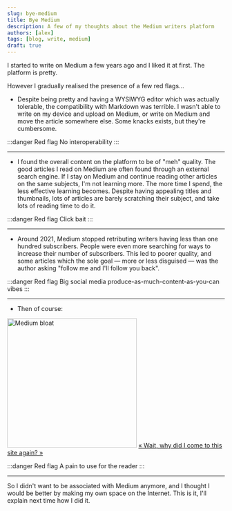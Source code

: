```yaml
---
slug: bye-medium
title: Bye Medium
description: A few of my thoughts about the Medium writers platform
authors: [alex]
tags: [blog, write, medium]
draft: true
---
```


I started to write on Medium a few years ago and I liked it at first. The platform is pretty.

However I gradually realised the presence of a few red flags...

<!--truncate-->

- Despite being pretty and having a WYSIWYG editor which was actually tolerable, the compatibility with Markdown was terrible. I wasn't able to write on my device and upload on Medium, or write on Medium and move the article somewhere else. Some knacks exists, but they're cumbersome.

:::danger Red flag
No interoperability
:::

---

- I found the overall content on the platform to be of "meh" quality. The good articles I read on Medium are often found through an external search engine. If I stay on Medium and continue reading other articles on the same subjects, I'm not learning more. The more time I spend, the less effective learning becomes. Despite having appealing titles and thumbnails, lots of articles are barely scratching their subject, and take lots of reading time to do it.

:::danger Red flag
Click bait
:::

---

- Around 2021, Medium stopped retributing writers having less than one hundred subscribers. People were even more searching for ways to increase their number of subscribers. This led to poorer quality, and some articles which the sole goal — more or less disguised — was the author asking "follow me and I'll follow you back".

:::danger Red flag
Big social media produce-as-much-content-as-you-can vibes
:::

---

- Then of course:


<Image src={mediumBloat} alt="Medium bloat" width="300px" withFrame>
	<a href="https://twitter.com/slicknet/status/1097584328962240512">
		« Wait, why did I come to this site again? »
	</a>
</Image>

:::danger Red flag
A pain to use for the reader
:::

---

So I didn't want to be associated with Medium anymore, and I thought I would be better by making my own space on the Internet. This is it, I'll explain next time how I did it.
